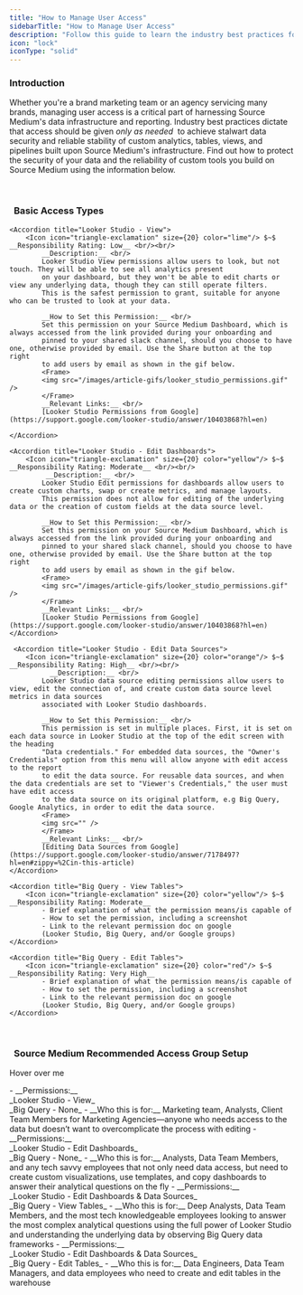 ```yaml
---
title: "How to Manage User Access"
sidebarTitle: "How to Manage User Access"
description: "Follow this guide to learn the industry best practices for securing your data"
icon: "lock"
iconType: "solid"
---
```


### Introduction

Whether you're a brand marketing team or an agency servicing many brands, managing user access is a critical part of 
harnessing Source Medium's data infrastructure and reporting. Industry best practices dictate that access should be given
*only as needed*$~$ to achieve stalwart data security and reliable stability of custom analytics, tables, views, and pipelines 
built upon Source Medium's infrastructure. Find out how to protect the security of your data and the reliability of custom tools
you build on Source Medium using the information below. 

<br/>

### <Icon icon="address-card" iconType="solid" size={32}/> $~$ Basic Access Types 

<AccordionGroup>

    <Accordion title="Looker Studio - View">
        <Icon icon="triangle-exclamation" size={20} color="lime"/> $~$ __Responsibility Rating: Low__ <br/><br/>
            __Description:__ <br/>
            Looker Studio View permissions allow users to look, but not touch. They will be able to see all analytics present 
            on your dashboard, but they won't be able to edit charts or view any underlying data, though they can still operate filters. 
            This is the safest permission to grant, suitable for anyone who can be trusted to look at your data. 

            __How to Set this Permission:__ <br/>
            Set this permission on your Source Medium Dashboard, which is always accessed from the link provided during your onboarding and 
            pinned to your shared slack channel, should you choose to have one, otherwise provided by email. Use the Share button at the top right 
            to add users by email as shown in the gif below. 
            <Frame>
            <img src="/images/article-gifs/looker_studio_permissions.gif" />
            </Frame>
            __Relevant Links:__ <br/>
            [Looker Studio Permissions from Google](https://support.google.com/looker-studio/answer/10403868?hl=en)
            
    </Accordion>

    <Accordion title="Looker Studio - Edit Dashboards">
        <Icon icon="triangle-exclamation" size={20} color="yellow"/> $~$ __Responsibility Rating: Moderate__ <br/><br/>
             __Description:__ <br/>
            Looker Studio Edit permissions for dashboards allow users to create custom charts, swap or create metrics, and manage layouts.
            This permission does not allow for editing of the underlying data or the creation of custom fields at the data source level. 

            __How to Set this Permission:__ <br/>
            Set this permission on your Source Medium Dashboard, which is always accessed from the link provided during your onboarding and 
            pinned to your shared slack channel, should you choose to have one, otherwise provided by email. Use the Share button at the top right 
            to add users by email as shown in the gif below. 
            <Frame>
            <img src="/images/article-gifs/looker_studio_permissions.gif" />
            </Frame>
            __Relevant Links:__ <br/>
            [Looker Studio Permissions from Google](https://support.google.com/looker-studio/answer/10403868?hl=en)
    </Accordion>

     <Accordion title="Looker Studio - Edit Data Sources">
        <Icon icon="triangle-exclamation" size={20} color="orange"/> $~$ __Responsibility Rating: High__ <br/><br/>
              __Description:__ <br/>
            Looker Studio data source editing permissions allow users to view, edit the connection of, and create custom data source level metrics in data sources
            associated with Looker Studio dashboards. 

            __How to Set this Permission:__ <br/>
            This permission is set in multiple places. First, it is set on each data source in Looker Studio at the top of the edit screen with the heading 
            "Data credentials." For embedded data sources, the "Owner's Credentials" option from this menu will allow anyone with edit access to the report 
            to edit the data source. For reusable data sources, and when the data credentials are set to "Viewer's Credentials," the user must have edit access
            to the data source on its original platform, e.g Big Query, Google Analytics, in order to edit the data source. 
            <Frame>
            <img src="" />
            </Frame>
            __Relevant Links:__ <br/>
            [Editing Data Sources from Google](https://support.google.com/looker-studio/answer/7178497?hl=en#zippy=%2Cin-this-article)
    </Accordion>

    <Accordion title="Big Query - View Tables">
        <Icon icon="triangle-exclamation" size={20} color="yellow"/> $~$ __Responsibility Rating: Moderate__
            - Brief explanation of what the permission means/is capable of
            - How to set the permission, including a screenshot
            - Link to the relevant permission doc on google 
            (Looker Studio, Big Query, and/or Google groups)  
    </Accordion>

    <Accordion title="Big Query - Edit Tables">
        <Icon icon="triangle-exclamation" size={20} color="red"/> $~$ __Responsibility Rating: Very High__
            - Brief explanation of what the permission means/is capable of
            - How to set the permission, including a screenshot
            - Link to the relevant permission doc on google 
            (Looker Studio, Big Query, and/or Google groups)  
    </Accordion>

</AccordionGroup>

<br/>

### <Icon icon="user-group" iconType="solid" size={32}/> $~$ Source Medium Recommended Access Group Setup

<Tooltip tip="test">Hover over me</Tooltip>

<CardGroup cols={2}>

  <Card title="Basic User Group" icon="square-1">
    - __Permissions:__ 
    <br/>_Looker Studio - View_
    <br/>_Big Query - None_
    - __Who this is for:__ Marketing team, Analysts, Client Team Members for Marketing Agencies—anyone who needs access to the data 
    but doesn’t want to overcomplicate the process with editing
  </Card>

  <Card title="Intermediate User Group" icon="square-2">
    - __Permissions:__ 
    <br/>_Looker Studio - Edit Dashboards_
    <br/>_Big Query - None_
    - __Who this is for:__ Analysts, Data Team Members, and any tech savvy employees that not only need data access, but need to 
    create custom visualizations, use templates, and copy dashboards to answer their analytical questions on the fly
  </Card>

  <Card title="Advanced User Group" icon="square-2">
    - __Permissions:__ 
    <br/>_Looker Studio - Edit Dashboards & Data Sources_
    <br/>_Big Query - View Tables_
    - __Who this is for:__ Deep Analysts, Data Team Members, and the most tech knowledgeable employees looking to answer the most 
    complex analytical questions using the full power of Looker Studio and understanding the underlying data by observing Big Query data frameworks
  </Card>

  <Card title="Warehouse User Group" icon="square-2">
    - __Permissions:__ 
    <br/>_Looker Studio - Edit Dashboards & Data Sources_
    <br/>_Big Query - Edit Tables_
    - __Who this is for:__ Data Engineers, Data Team Managers, and data employees 
    who need to create and edit tables in the warehouse
  </Card>

</CardGroup>